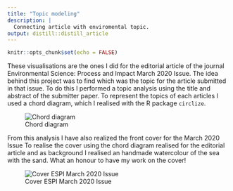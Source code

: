 ```yaml
---
title: "Topic modeling"
description: |
  Connecting article with enviromental topic.
output: distill::distill_article
---
```


```r
knitr::opts_chunk$set(echo = FALSE)
```

These visualisations are the ones I did for the editorial article of the journal Environmental Science: Process and Impact March 2020 Issue. The idea behind this project was to find which was the topic for the article submitted in that issue. To do this I performed a topic analysis using the title and abstract of the submitter paper. To represent the topics of each articles I used a chord diagram, which I realised with the R package `circlize`.

![Chord diagram](img/chord_diagram_topic_final.png)

From this analysis I have also realized the front cover for the March 2020 Issue To realise the cover using the chord diagram realised for the editorial article and as background I realised an handmade watercolour of the sea with the sand. What an honour to have my work on the cover!

![Cover ESPI March 2020 Issue](img/cover.png)




